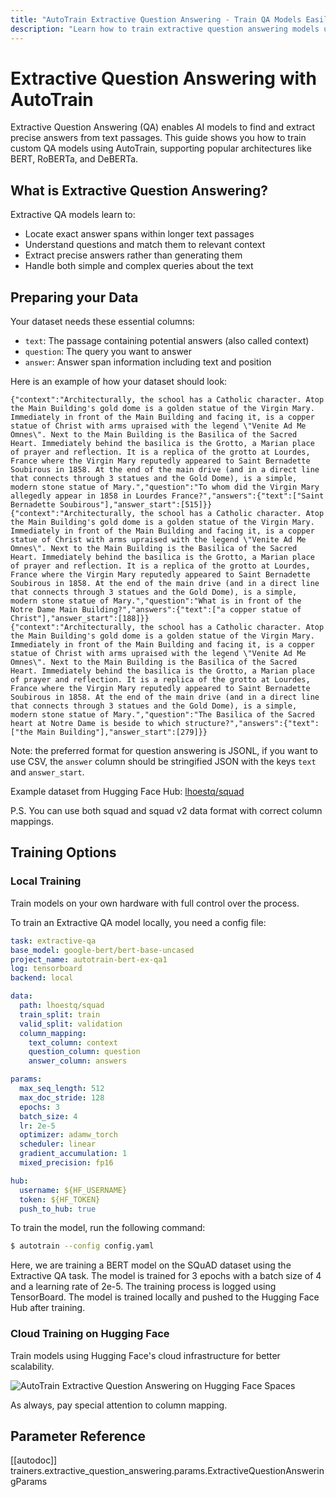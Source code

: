```yaml
---
title: "AutoTrain Extractive Question Answering - Train QA Models Easily"
description: "Learn how to train extractive question answering models using AutoTrain. Simple guide for both local and cloud training with popular models like BERT."
---
```


# Extractive Question Answering with AutoTrain

Extractive Question Answering (QA) enables AI models to find and extract precise answers from text passages. This guide shows you how to train custom QA models using AutoTrain, supporting popular architectures like BERT, RoBERTa, and DeBERTa.

## What is Extractive Question Answering?

Extractive QA models learn to:
- Locate exact answer spans within longer text passages
- Understand questions and match them to relevant context
- Extract precise answers rather than generating them
- Handle both simple and complex queries about the text

## Preparing your Data

Your dataset needs these essential columns:
- `text`: The passage containing potential answers (also called context)
- `question`: The query you want to answer
- `answer`: Answer span information including text and position

Here is an example of how your dataset should look:

```
{"context":"Architecturally, the school has a Catholic character. Atop the Main Building's gold dome is a golden statue of the Virgin Mary. Immediately in front of the Main Building and facing it, is a copper statue of Christ with arms upraised with the legend \"Venite Ad Me Omnes\". Next to the Main Building is the Basilica of the Sacred Heart. Immediately behind the basilica is the Grotto, a Marian place of prayer and reflection. It is a replica of the grotto at Lourdes, France where the Virgin Mary reputedly appeared to Saint Bernadette Soubirous in 1858. At the end of the main drive (and in a direct line that connects through 3 statues and the Gold Dome), is a simple, modern stone statue of Mary.","question":"To whom did the Virgin Mary allegedly appear in 1858 in Lourdes France?","answers":{"text":["Saint Bernadette Soubirous"],"answer_start":[515]}}
{"context":"Architecturally, the school has a Catholic character. Atop the Main Building's gold dome is a golden statue of the Virgin Mary. Immediately in front of the Main Building and facing it, is a copper statue of Christ with arms upraised with the legend \"Venite Ad Me Omnes\". Next to the Main Building is the Basilica of the Sacred Heart. Immediately behind the basilica is the Grotto, a Marian place of prayer and reflection. It is a replica of the grotto at Lourdes, France where the Virgin Mary reputedly appeared to Saint Bernadette Soubirous in 1858. At the end of the main drive (and in a direct line that connects through 3 statues and the Gold Dome), is a simple, modern stone statue of Mary.","question":"What is in front of the Notre Dame Main Building?","answers":{"text":["a copper statue of Christ"],"answer_start":[188]}}
{"context":"Architecturally, the school has a Catholic character. Atop the Main Building's gold dome is a golden statue of the Virgin Mary. Immediately in front of the Main Building and facing it, is a copper statue of Christ with arms upraised with the legend \"Venite Ad Me Omnes\". Next to the Main Building is the Basilica of the Sacred Heart. Immediately behind the basilica is the Grotto, a Marian place of prayer and reflection. It is a replica of the grotto at Lourdes, France where the Virgin Mary reputedly appeared to Saint Bernadette Soubirous in 1858. At the end of the main drive (and in a direct line that connects through 3 statues and the Gold Dome), is a simple, modern stone statue of Mary.","question":"The Basilica of the Sacred heart at Notre Dame is beside to which structure?","answers":{"text":["the Main Building"],"answer_start":[279]}}
```

Note: the preferred format for question answering is JSONL, if you want to use CSV, the `answer` column should be stringified JSON with the keys `text` and `answer_start`.

Example dataset from Hugging Face Hub: [lhoestq/squad](https://huggingface.co/datasets/lhoestq/squad)

P.S. You can use both squad and squad v2 data format with correct column mappings.

## Training Options

### Local Training
Train models on your own hardware with full control over the process.

To train an Extractive QA model locally, you need a config file:

```yaml
task: extractive-qa
base_model: google-bert/bert-base-uncased
project_name: autotrain-bert-ex-qa1
log: tensorboard
backend: local

data:
  path: lhoestq/squad
  train_split: train
  valid_split: validation
  column_mapping:
    text_column: context
    question_column: question
    answer_column: answers

params:
  max_seq_length: 512
  max_doc_stride: 128
  epochs: 3
  batch_size: 4
  lr: 2e-5
  optimizer: adamw_torch
  scheduler: linear
  gradient_accumulation: 1
  mixed_precision: fp16

hub:
  username: ${HF_USERNAME}
  token: ${HF_TOKEN}
  push_to_hub: true
```

To train the model, run the following command:

```bash
$ autotrain --config config.yaml
```

Here, we are training a BERT model on the SQuAD dataset using the Extractive QA task. The model is trained for 3 epochs with a batch size of 4 and a learning rate of 2e-5. The training process is logged using TensorBoard. The model is trained locally and pushed to the Hugging Face Hub after training.

### Cloud Training on Hugging Face
Train models using Hugging Face's cloud infrastructure for better scalability.

![AutoTrain Extractive Question Answering on Hugging Face Spaces](https://raw.githubusercontent.com/huggingface/autotrain-advanced/main/static/ext_qa.png)

As always, pay special attention to column mapping.


## Parameter Reference

[[autodoc]] trainers.extractive_question_answering.params.ExtractiveQuestionAnsweringParams